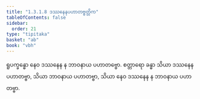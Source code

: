 ```yaml
---
title: "1.3.1.8 ဒဿနေနပဟာတဗ္ဗတ္တိက"
tableOfContents: false
sidebar:
  order: 21
type: "tipitaka"
basket: "ab"
book: "vbh"
---
```



<DynamicBreadcrumb />

<Paragraph number="507" book="vbh">
ရူပက္ခန္ဓော နေဝ ဒဿနေန န ဘာဝနာယ ပဟာတဗ္ဗော. စတ္တာရော ခန္ဓာ သိယာ ဒဿနေန ပဟာတဗ္ဗာ, သိယာ ဘာဝနာယ ပဟာတဗ္ဗာ, သိယာ နေဝ ဒဿနေန န ဘာဝနာယ ပဟာတဗ္ဗာ.
</Paragraph>